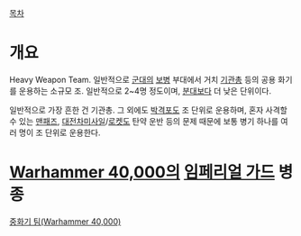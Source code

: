 [[목차]]

= 개요 =
Heavy Weapon Team. 일반적으로 [[군대]]의 [[보병]] 부대에서 거치 [[기관총]] 등의 공용 화기를 운용하는 소규모 조. 일반적으로 2~4명 정도이며, [[분대]]보다 더 낮은 단위이다.

일반적으로 가장 흔한 건 기관총. 그 외에도 [[박격포]]도 조 단위로 운용하며, 혼자 사격할 수 있는 [[맨패즈]], [[대전차미사일]]/[[로켓]]도 탄약 운반 등의 문제 때문에 보통 병기 하나를 여러 명이 조 단위로 운용한다.

= [[Warhammer 40,000]]의 [[임페리얼 가드]] 병종 =
[[중화기 팀(Warhammer 40,000)]]
